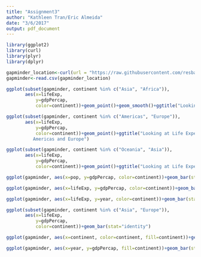 ```yaml
---
title: "Assignment3"
author: "Kathleen Tran/Eric Almeida"
date: "3/6/2017"
output: pdf_document
---
```



```r
library(ggplot2)
library(curl)
library(plyr)
library(dplyr)

gapminder_location<-curl(url = "https://raw.githubusercontent.com/resbaz/r-novice-gapminder-files/master/data/gapminder-FiveYearData.csv")
gapminder<-read.csv(gapminder_location)

ggplot(subset(gapminder, continent %in% c("Asia", "Africa")),
       aes(x=lifeExp,
           y=gdpPercap,
           color=continent))+geom_point()+geom_smooth()+ggtitle("Looking at Life Expectancy via GDP per Capita in Asia and Africa")

ggplot(subset(gapminder, continent %in% c("Americas", "Europe")),
       aes(x=lifeExp,
           y=gdpPercap,
           color=continent))+geom_point()+ggtitle("Looking at Life Expectancy via GDP per Capita in the 
          Americas and Europe")

ggplot(subset(gapminder, continent %in% c("Oceania", "Asia")),
       aes(x=lifeExp,
           y=gdpPercap,
           color=continent))+geom_point()+ggtitle("Looking at Life Expectancy via GDP per Capita in Oceania and Asia")

ggplot(gapminder, aes(x=pop, y=gdpPercap, color=continent))+geom_bar(stat="identity")

ggplot(gapminder, aes(x=lifeExp, y=gdpPercap, color=continent))+geom_bar(stat="identity")

ggplot(gapminder, aes(x=lifeExp, y=year, color=continent))+geom_bar(stat="identity")

ggplot(subset(gapminder, continent %in% c("Asia", "Europe")),
       aes(x=lifeExp,
           y=gdpPercap,
           color=continent))+geom_bar(stat="identity")

ggplot(gapminder, aes(x=continent, color=continent, fill=continent))+geom_bar(stat="count")

ggplot(gapminder, aes(x=year, y=gdpPercap, fill=continent))+geom_bar(stat="identity", position=position_dodge())
```

